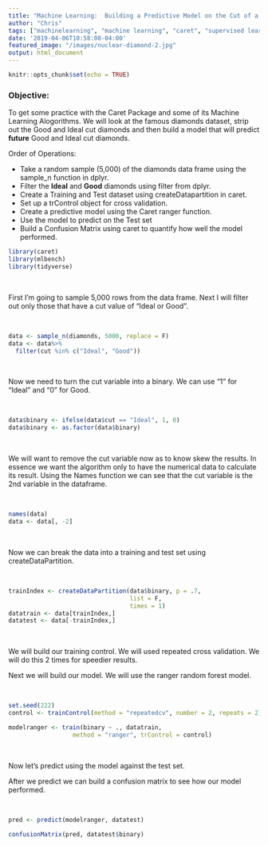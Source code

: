 ```yaml
---
title: "Machine Learning:  Building a Predictive Model on the Cut of a Diamond."
author: "Chris"
tags: ["machinelearning", "machine learning", "caret", "supervised learning"]
date: '2019-04-06T10:58:08-04:00'
featured_image: "/images/nuclear-diamond-2.jpg"
output: html_document
---
```


```r
knitr::opts_chunk$set(echo = TRUE)
```

### Objective:

To get some practice with the Caret Package and some of its Machine Learning Alogorithms.  We will look at the famous diamonds dataset, strip out the Good and Ideal cut diamonds and then build a model that will predict **future** Good and Ideal cut diamonds.  

Order of Operations:

* Take a random sample (5,000) of the diamonds data frame using the sample_n function in dplyr.
* Filter the **Ideal** and **Good** diamonds using filter from dplyr.
* Create a Training and Test dataset using createDatapartition in caret.
* Set up a trControl object for cross validation.
* Create a predictive model using the Caret ranger function.
* Use the model to predict on the Test set
* Build a Confusion Matrix using caret to quantify how well the model performed.


```r
library(caret)
library(mlbench)
library(tidyverse)
```
<br>

First I'm going to sample 5,000 rows from the data frame.  Next I will filter out only those that have a cut value of "Ideal or Good".

<br>

```r
data <- sample_n(diamonds, 5000, replace = F)
data <- data%>%
  filter(cut %in% c("Ideal", "Good"))
```

<br>

Now we need to turn the cut variable into a binary.  We can use "1" for "Ideal" and "0" for Good.

<br>

```r
data$binary <- ifelse(data$cut == "Ideal", 1, 0)
data$binary <- as.factor(data$binary)

```

<br>

We will want to remove the cut variable now as to know skew the results.  In essence we want the algorithm only to have the numerical data to calculate its result.  Using the Names function we can see that the cut variable is the 2nd variable in the dataframe.

<br>

```r
names(data)
data <- data[, -2]
```

<br>

Now we can break the data into a training and test set using createDataPartition.

<br>

```r
trainIndex <- createDataPartition(data$binary, p = .7,
                                  list = F,
                                  times = 1)
datatrain <- data[trainIndex,]
datatest <- data[-trainIndex,]
```
<br>

We will build our training control.  We will used repeated cross validation.  We will do this 2 times for speedier results.

Next we will build our model.  We will use the ranger random forest model.

<br>

```r
set.seed(222)
control <- trainControl(method = "repeatedcv", number = 2, repeats = 2)

modelranger <- train(binary ~ ., datatrain,
                  method = "ranger", trControl = control)

```
<br>

Now let's predict using the model against the test set.

After we predict we can build a confusion matrix to see how our model performed.

<br>


```r
pred <- predict(modelranger, datatest)

confusionMatrix(pred, datatest$binary)
```


